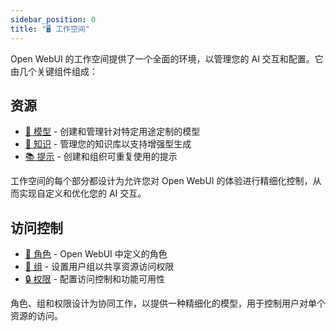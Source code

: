 ```yaml
---
sidebar_position: 0
title: "🖥️ 工作空间"
---
```


Open WebUI 的工作空间提供了一个全面的环境，以管理您的 AI 交互和配置。它由几个关键组件组成：

## 资源

- [🤖 模型](./models.md) - 创建和管理针对特定用途定制的模型
- [🧠 知识](./knowledge.md) - 管理您的知识库以支持增强型生成
- [📚 提示](./prompts.md) - 创建和组织可重复使用的提示

工作空间的每个部分都设计为允许您对 Open WebUI 的体验进行精细化控制，从而实现自定义和优化您的 AI 交互。

## 访问控制
- [‍🔑 角色](./roles.md) - Open WebUI 中定义的角色
- [‍🔐 组](./groups.md) - 设置用户组以共享资源访问权限
- [🔒 权限](./permissions.md) - 配置访问控制和功能可用性

角色、组和权限设计为协同工作，以提供一种精细化的模型，用于控制用户对单个资源的访问。
